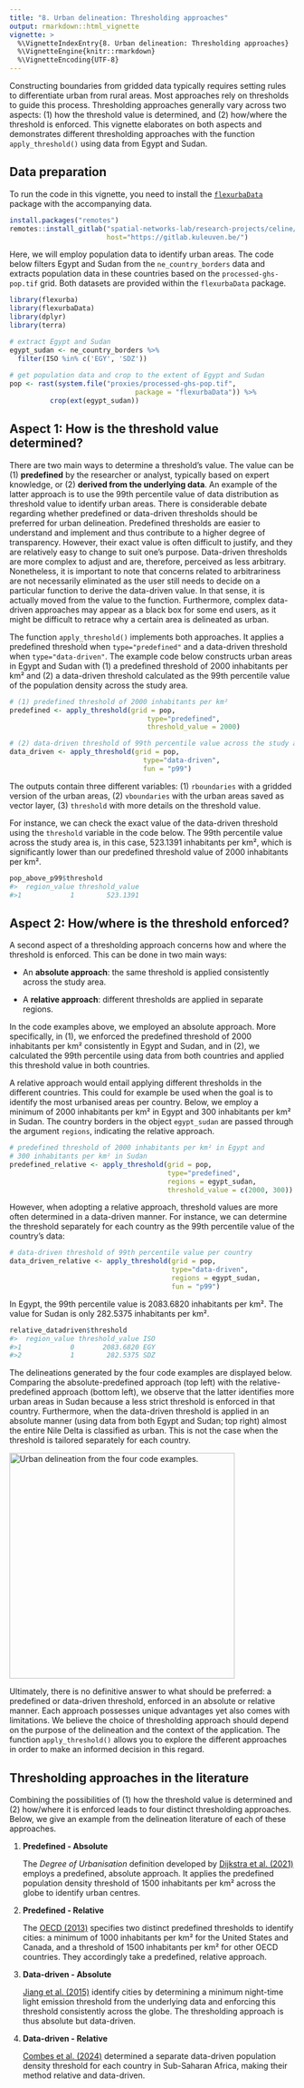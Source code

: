 ```yaml
---
title: "8. Urban delineation: Thresholding approaches"
output: rmarkdown::html_vignette
vignette: >
  %\VignetteIndexEntry{8. Urban delineation: Thresholding approaches}
  %\VignetteEngine{knitr::rmarkdown}
  %\VignetteEncoding{UTF-8}
---
```


Constructing boundaries from gridded data typically requires setting rules to differentiate urban from rural areas. Most approaches rely on thresholds to guide this process. Thresholding approaches generally vary across two aspects: (1) how the threshold value is determined, and (2) how/where the threshold is enforced. This vignette elaborates on both aspects and demonstrates different thresholding approaches with the function `apply_threshold()` using data from Egypt and Sudan.

## Data preparation

To run the code in this vignette, you need to install the [`flexurbaData`](https://flexurbadata-ac82f4.pages.gitlab.kuleuven.be/index.html) package with the accompanying data.

```r
install.packages("remotes")
remotes::install_gitlab("spatial-networks-lab/research-projects/celine/flexurbaData",
                        host="https://gitlab.kuleuven.be/")
```

Here, we will employ population data to identify urban areas. The code below filters Egypt and Sudan from the `ne_country_borders` data and extracts population data in these countries based on the `processed-ghs-pop.tif` grid. Both datasets are provided within the `flexurbaData` package.

```r
library(flexurba)
library(flexurbaData)
library(dplyr)
library(terra)

# extract Egypt and Sudan
egypt_sudan <- ne_country_borders %>%
  filter(ISO %in% c('EGY', 'SDZ'))
  
# get population data and crop to the extent of Egypt and Sudan
pop <- rast(system.file("proxies/processed-ghs-pop.tif", 
                               package = "flexurbaData")) %>% 
          crop(ext(egypt_sudan))
```

## Aspect 1: How is the threshold value determined?

There are two main ways to determine a threshold's value. The value can be (1) **predefined** by the researcher or analyst, typically based on expert knowledge, or (2) **derived from the underlying data**. An example of the latter approach is to use the 99th percentile value of data distribution as threshold value to identify urban areas. There is considerable debate regarding whether predefined or data-driven thresholds should be preferred for urban delineation. Predefined thresholds are easier to understand and implement and thus contribute to a higher degree of transparency. However, their exact value is often difficult to justify, and they are relatively easy to change to suit one's purpose. Data-driven thresholds are more complex to adjust and are, therefore, perceived as less arbitrary. Nonetheless, it is important to note that concerns related to arbitrariness are not necessarily eliminated as the user still needs to decide on a particular function to derive the data-driven value. In that sense, it is actually moved from the value to the function. Furthermore, complex data-driven approaches may appear as a black box for some end users, as it might be difficult to retrace why a certain area is delineated as urban.

The function `apply_threshold()` implements both approaches. It applies a predefined threshold when `type="predefined"` and a data-driven threshold when `type="data-driven"`. The example code below constructs urban areas in Egypt and Sudan with (1) a predefined threshold of 2000 inhabitants per km² and (2) a data-driven threshold calculated as the 99th percentile value of the population density across the study area.

```r
# (1) predefined threshold of 2000 inhabitants per km²
predefined <- apply_threshold(grid = pop, 
                                  type="predefined", 
                                  threshold_value = 2000)

# (2) data-driven threshold of 99th percentile value across the study area
data_driven <- apply_threshold(grid = pop, 
                                 type="data-driven", 
                                 fun = "p99")
```

The outputs contain three different variables: (1) `rboundaries` with a gridded version of the urban areas, (2) `vboundaries` with the urban areas saved as vector layer, (3) `threshold` with more details on the threshold value.

For instance, we can check the exact value of the data-driven threshold using the `threshold` variable in the code below. The 99th percentile value across the study area is, in this case, 523.1391 inhabitants per km², which is significantly lower than our predefined threshold value of 2000 inhabitants per km².

```r
pop_above_p99$threshold
#>  region_value threshold_value
#>1            1        523.1391
```

## Aspect 2: How/where is the threshold enforced?

A second aspect of a thresholding approach concerns how and where the threshold is enforced. This can be done in two main ways:

-   An **absolute approach**: the same threshold is applied consistently across the study area.

-   A **relative approach**: different thresholds are applied in separate regions.

In the code examples above, we employed an absolute approach. More specifically, in (1), we enforced the predefined threshold of 2000 inhabitants per km² consistently in Egypt and Sudan, and in (2), we calculated the 99th percentile using data from both countries and applied this threshold value in both countries.

A relative approach would entail applying different thresholds in the different countries. This could for example be used when the goal is to identify the most urbanised areas per country. Below, we employ a minimum of 2000 inhabitants per km² in Egypt and 300 inhabitants per km² in Sudan. The country borders in the object `egypt_sudan` are passed through the argument `regions`, indicating the relative approach.

```r
# predefined threshold of 2000 inhabitants per km² in Egypt and 
# 300 inhabitants per km² in Sudan
predefined_relative <- apply_threshold(grid = pop, 
                                       type="predefined", 
                                       regions = egypt_sudan, 
                                       threshold_value = c(2000, 300))
```

However, when adopting a relative approach, threshold values are more often determined in a data-driven manner. For instance, we can determine the threshold separately for each country as the 99th percentile value of the country's data:

```r
# data-driven threshold of 99th percentile value per country
data_driven_relative <- apply_threshold(grid = pop, 
                                        type="data-driven",
                                        regions = egypt_sudan,
                                        fun = "p99")
```

In Egypt, the 99th percentile value is 2083.6820 inhabitants per km². The value for Sudan is only 282.5375 inhabitants per km².

```r
relative_datadriven$threshold
#>  region_value threshold_value ISO
#>1            0       2083.6820 EGY
#>2            1        282.5375 SDZ
```

The delineations generated by the four code examples are displayed below. Comparing the absolute-predefined approach (top left) with the relative-predefined approach (bottom left), we observe that the latter identifies more urban areas in Sudan because a less strict threshold is enforced in that country. Furthermore, when the data-driven threshold is applied in an absolute manner (using data from both Egypt and Sudan; top right) almost the entire Nile Delta is classified as urban. This is not the case when the threshold is tailored separately for each country.

![](figures/vig8.png){alt="Urban delineation from the four code examples." width="398"}

Ultimately, there is no definitive answer to what should be preferred: a predefined or data-driven threshold, enforced in an absolute or relative manner. Each approach possesses unique advantages yet also comes with limitations. We believe the choice of thresholding approach should depend on the purpose of the delineation and the context of the application. The function `apply_threshold()` allows you to explore the different approaches in order to make an informed decision in this regard.

## Thresholding approaches in the literature

Combining the possibilities of (1) how the threshold value is determined and (2) how/where it is enforced leads to four distinct thresholding approaches. Below, we give an example from the delineation literature of each of these approaches.

1.  **Predefined - Absolute**

    The *Degree of Urbanisation* definition developed by [Dijkstra et al. (2021)](https://www.sciencedirect.com/science/article/pii/S0094119020300838) employs a predefined, absolute approach. It applies the predefined population density threshold of 1500 inhabitants per km² across the globe to identify urban centres.

2.  **Predefined - Relative**

    The [OECD (2013)](https://www.oecd.org/content/dam/oecd/en/publications/reports/2013/12/oecd-regions-at-a-glance-2013_g1g356f6/reg_glance-2013-en.pdf) specifies two distinct predefined thresholds to identify cities: a minimum of 1000 inhabitants per km² for the United States and Canada, and a threshold of 1500 inhabitants per km² for other OECD countries. They accordingly take a predefined, relative approach.

3.  **Data-driven - Absolute**

    [Jiang et al. (2015)](https://www.tandfonline.com/doi/full/10.1080/13658816.2014.988715) identify cities by determining a minimum night-time light emission threshold from the underlying data and enforcing this threshold consistently across the globe. The thresholding approach is thus absolute but data-driven.

4.  **Data-driven - Relative**

    [Combes et al. (2024)](https://documents1.worldbank.org/curated/en/099415311272320571/pdf/IDU0faef6c000aaba0485209f0e08928760d9a57.pdf) determined a separate data-driven population density threshold for each country in Sub-Saharan Africa, making their method relative and data-driven.
